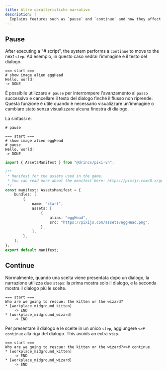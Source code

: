 ```yaml
---
title: Altre caratteristiche narrative
description: |
  Explains features such as `pause` and `continue` and how they affect `steps` and dialogue flow.
---
```



## Pause

After executing a "# script", the system performs a <DynamicLink href="/start/labels-flow#continue">`continue`</DynamicLink> to move to the next `step`. Ad esempio, in questo caso vedrai l'immagine e il testo del dialogo.

```ink title="ink"
=== start ===
# show image alien eggHead
Hello, world!
-> DONE
```

È possibile utilizzare `# pause` per interrompere l'avanzamento al `passo` successivo e cancellare il testo del dialogo finché il flusso non riprende. Questa funzione è utile quando è necessario visualizzare un'immagine o cambiare stato senza visualizzare alcuna finestra di dialogo.

La sintassi è:

```ink title="ink"
# pause
```

```ink tab="ink/start.ink"
=== start ===
# show image alien eggHead
# pause
Hello, world!
-> DONE
```

```ts tab="assets/manifest.ts"
import { AssetsManifest } from "@drincs/pixi-vn";

/**
 * Manifest for the assets used in the game.
 * You can read more about the manifest here: https://pixijs.com/8.x/guides/components/assets#loading-multiple-assets
 */
const manifest: AssetsManifest = {
    bundles: [
        {
            name: "start",
            assets: [
                {
                    alias: "eggHead",
                    src: "https://pixijs.com/assets/eggHead.png",
                },
            ],
        },
    ],
};
export default manifest;
```

<PauseExample />

## Continue

Normalmente, quando una scelta viene presentata dopo un dialogo, la narrazione utilizza due `steps`: la prima mostra solo il dialogo, e la seconda mostra il dialogo più le scelte.

```ink title="ink"
=== start ===
Who are we going to rescue: the kitten or the wizard?
* [workplace_midground_kitten] 
    -> END
* [workplace_midground_wizard]
    -> END
```

Per presentare il dialogo e le scelte in un unico `step`, aggiungere `<># continue` alla riga del dialogo. This avoids an extra `step`.

```ink title="ink"
=== start ===
Who are we going to rescue: the kitten or the wizard?<># continue
* [workplace_midground_kitten] 
    -> END
* [workplace_midground_wizard]
    -> END
```

<ContinueExample />
